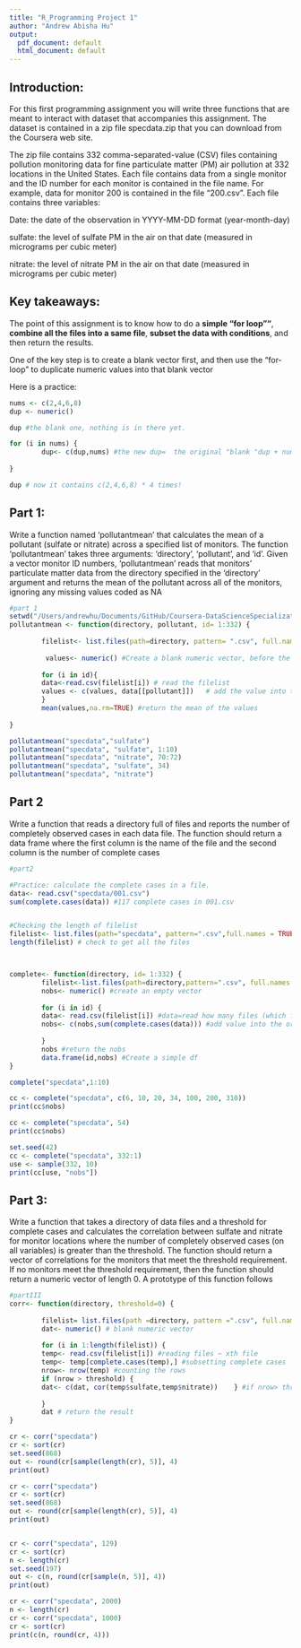 ```yaml
---
title: "R_Programming Project 1"
author: "Andrew Abisha Hu"
output:
  pdf_document: default
  html_document: default
---
```


## **Introduction**:

For this first programming assignment you will write three functions that are meant to interact with dataset that accompanies this assignment. The dataset is contained in a zip file specdata.zip that you can download from the Coursera web site.

The zip file contains 332 comma-separated-value (CSV) files containing pollution monitoring data for fine particulate matter (PM) air pollution at 332 locations in the United States. Each file contains data from a single monitor and the ID number for each monitor is contained in the file name. For example, data for monitor 200 is contained in the file "200.csv". Each file contains three variables:

Date: the date of the observation in YYYY-MM-DD format (year-month-day)

sulfate: the level of sulfate PM in the air on that date (measured in micrograms per cubic meter)

nitrate: the level of nitrate PM in the air on that date (measured in micrograms per cubic meter)

## **Key takeaways:**

The point of this assignment is to know how to do a **simple "for loop""**, **combine all the files into a same file**, **subset the data with conditions**, and then return the results.

One of the key step is to create a blank vector first, and then use the "for-loop" to duplicate numeric values into that blank vector

Here is a practice:
```r
nums <- c(2,4,6,8)
dup <- numeric() 

dup #the blank one, nothing is in there yet.

for (i in nums) {
        dup<- c(dup,nums) #the new dup=  the original "blank "dup + nums
        
}

dup # now it contains c(2,4,6,8) * 4 times!
```

## **Part 1:**

Write a function named 'pollutantmean' that calculates the mean of a pollutant (sulfate or nitrate) across a specified list of monitors. The function 'pollutantmean' takes three arguments: 'directory', 'pollutant', and 'id'. Given a vector monitor ID numbers, 'pollutantmean' reads that monitors' particulate matter data from the directory specified in the 'directory' argument and returns the mean of the pollutant across all of the monitors, ignoring any missing values coded as NA

```r
#part 1
setwd("/Users/andrewhu/Documents/GitHub/Coursera-DataScienceSpecialization/02_RProgramming")
pollutantmean <- function(directory, pollutant, id= 1:332) {
        
        filelist<- list.files(path=directory, pattern= ".csv", full.names=TRUE)#Read the list of files, indicating full route ( full.names)
       
         values<- numeric() #Create a blank numeric vector, before the for-loop
        
        for (i in id){
        data<-read.csv(filelist[i]) # read the filelist
        values <- c(values, data[[pollutant]])   # add the value into the blank vector you created before, use double [] to locate the variable  
        }
        mean(values,na.rm=TRUE) #return the mean of the values
        
}

pollutantmean("specdata","sulfate")
pollutantmean("specdata", "sulfate", 1:10)
pollutantmean("specdata", "nitrate", 70:72)
pollutantmean("specdata", "sulfate", 34)
pollutantmean("specdata", "nitrate")
```

## **Part 2**

Write a function that reads a directory full of files and reports the number of completely observed cases in each data file. The function should return a data frame where the first column is the name of the file and the second column is the number of complete cases

```r

#part2

#Practice: calculate the complete cases in a file.
data<- read.csv("specdata/001.csv")
sum(complete.cases(data)) #117 complete cases in 001.csv


#Checking the length of filelist
filelist<- list.files(path="specdata", pattern=".csv",full.names = TRUE) 
length(filelist) # check to get all the files



complete<- function(directory, id= 1:332) {
        filelist<-list.files(path=directory,pattern=".csv", full.names = TRUE) #list all the files 
        nobs<- numeric() #create an empty vector
        
        for (i in id) {
        data<- read.csv(filelist[i]) #data=read how many files (which file)
        nobs<- c(nobs,sum(complete.cases(data))) #add value into the original blank vector, nobs
             
        }
        nobs #return the nobs
        data.frame(id,nobs) #Create a simple df
}

complete("specdata",1:10)

cc <- complete("specdata", c(6, 10, 20, 34, 100, 200, 310))
print(cc$nobs)

cc <- complete("specdata", 54)
print(cc$nobs)

set.seed(42)
cc <- complete("specdata", 332:1)
use <- sample(332, 10)
print(cc[use, "nobs"])
```

## **Part 3**:

Write a function that takes a directory of data files and a threshold for complete cases and calculates the correlation between sulfate and nitrate for monitor locations where the number of completely observed cases (on all variables) is greater than the threshold. The function should return a vector of correlations for the monitors that meet the threshold requirement. If no monitors meet the threshold requirement, then the function should return a numeric vector of length 0. A prototype of this function follows


```r
#partIII
corr<- function(directory, threshold=0) {
        
        filelist= list.files(path =directory, pattern =".csv", full.names = TRUE )#create a filelist 
        dat<- numeric() # blank numeric vector
        
        for (i in 1:length(filelist)) {
        temp<- read.csv(filelist[i]) #reading files ~ xth file
        temp<- temp[complete.cases(temp),] #subsetting complete cases
        nrow<- nrow(temp) #counting the rows
        if (nrow > threshold) {
        dat<- c(dat, cor(temp$sulfate,temp$nitrate))    } #if nrow> threshold then return the correlation   
                
        }
        dat # return the result
}

cr <- corr("specdata")                
cr <- sort(cr)                
set.seed(868)                
out <- round(cr[sample(length(cr), 5)], 4)
print(out)

cr <- corr("specdata")                
cr <- sort(cr)                
set.seed(868)                
out <- round(cr[sample(length(cr), 5)], 4)
print(out)


cr <- corr("specdata", 129)                
cr <- sort(cr)                
n <- length(cr)                
set.seed(197)                
out <- c(n, round(cr[sample(n, 5)], 4))
print(out)

cr <- corr("specdata", 2000)                
n <- length(cr)                
cr <- corr("specdata", 1000)                
cr <- sort(cr)
print(c(n, round(cr, 4)))



```